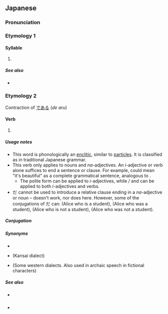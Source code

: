 {{also|た|Appendix:Variations of "da"}}
{{character info/new}}
==Japanese==
{{stroke order|strokes=6}}

===Pronunciation===
{{ja-pron}}

===Etymology 1===
{{Hira-dakuten|た|ta}}

====Syllable====
{{ja-syllable}}

# {{ja-kana-def}}

=====See also=====
* {{list:Hiragana/ja}}

===Etymology 2===
Contraction of [[で]][[ある]] (''de aru'')

====Verb====
{{ja-verb|tr=intransitive}}

# {{n-g|Used when a sentence has a [[nominal]] as its [[predicate]], usually but not always equal to the English verb "to be".}}
#: {{ja-usex|私 は 学%生 '''です'''。|わたし は がく%せい '''です'''。|I '''am''' a student.}}
#: {{ja-usex|汚%物 は 消%毒 '''だ'''。|お%ぶつ は しょう%どく '''だ'''。|The filth should be disinfected.}}
#: {{ja-usex|お代わり '''だ'''。|おかわり '''だ'''。|(Of a second helping) one more please.}}
#: {{ja-usex|冬%休みは明日から'''だ'''。|ふゆ% やすみ は あした から '''だ'''。|Winter vacation '''is''' from tomorrow. (Winter vacation starts from tomorrow.)}}
#: {{ja-usex|トイレ は どこ '''です''' か？|Where '''is''' the toilet?}}
#: {{ja-usex|売り場は一%階'''です'''か、二%階'''です'''か？|うりば は いっ%かい '''です''' か、に%かい '''です''' か？|'''Is''' the counter on the first floor or the second floor?}}

=====Usage notes=====
* This word is phonologically an [[enclitic]], similar to [[particle]]s. It is classified as {{m|ja|助動詞|tr=jodōshi||auxiliary verb}} in traditional Japanese grammar.
* This verb only applies to nouns and ''na''-adjectives. An ''i''-adjective or verb alone suffices to end a sentence or clause. For example, {{m|ja|美しい|tr=utsukushii}} could mean "it's beautiful" as a complete grammatical sentence, analogous to {{m|ja|[[綺麗]]'''だ'''|tr=kirei da|t=It's pretty}}.
** The polite form {{m|ja|です|tr=desu}} can be applied to ''i''-adjectives, while {{m|ja|だろう|tr=darō}} / {{m|ja|でしょう|tr=deshō}} and {{m|ja|なら|tr=nara}} can be applied to both ''i''-adjectives and verbs.
* だ cannot be used to introduce a relative clause ending in a ''na''-adjective or noun – {{m|ja|[[学生]]'''だ'''[[アリス]]}} doesn't work, nor does {{m|ja|です}} here.  However, some of the conjugations of だ can: {{m|ja|[[学生]][[である]][[アリス]]}} (Alice who is a student), {{m|ja|[[学生]][[だった]]/[[であった]][[アリス]]}} (Alice who was a student), {{m|ja|[[学生]][[ではない]]/[[じゃない]][[アリス]]}} (Alice who is not a student), {{m|ja|[[学生]][[ではなかった]]/[[じゃなかった]][[アリス]]}} (Alice who was not a student).

=====Conjugation=====
{{ja-verbconj|だ||では|de wa||で|de||だ|da||である|de aru||なら<br>であれ|nara<br>de are||-|-||-|-||-|-||-|-||だろう|darō||ではない<br>じゃない&sup1;|de wa nai<br>ja nai&sup1;||ではなくて<br>じゃなくて&sup1;|de wa nakute<br>ja nakute&sup1;||[[です]]|desu||だった|datta||で|de||ならば<br>であれば|naraba<br>de areba|<small>&sup1; Colloquial contraction</small>}}

=====Synonyms=====
* {{ja-r|で ある}}
* {{ja-r|や}} (Kansai dialect)
* {{ja-r|じゃ}} (Some western dialects. Also used in archaic speech in fictional characters)

=====See also=====
* {{ja-r|です}} {{qualifier|polite}}
* {{ja-r|ございます}} {{qualifier|humble}}